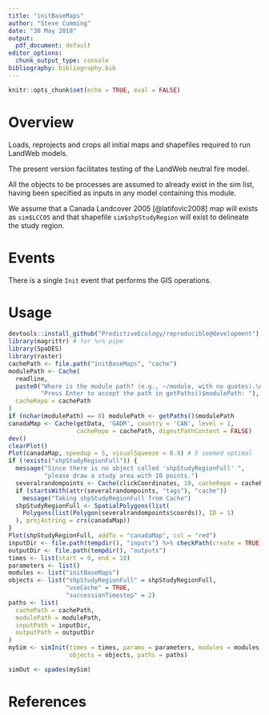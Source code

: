 ```yaml
---
title: "initBaseMaps"
author: "Steve Cumming"
date: "30 May 2018"
output:
  pdf_document: default
editor_options: 
  chunk_output_type: console
bibliography: bibliography.bib
---
```


```r
knitr::opts_chunk$set(echo = TRUE, eval = FALSE)
```

# Overview

Loads, reprojects and crops all initial maps and shapefiles required to run LandWeb models.

The present version facilitates testing of the LandWeb neutral fire model.

All the objects to be processes are assumed to already exist in the sim list, having been specified as inputs in any model containing this module.

We assume that a Canada Landcover 2005 [@latifovic2008] map will exists as 
`sim$LCC05`  and that shapefile `sim$shpStudyRegion`  will exist to delineate the study region.

# Events

There is a single `Init` event that performs the GIS operations.

# Usage

```r
devtools::install_github("PredictiveEcology/reproducible@development")
library(magrittr) # for %>% pipe
library(SpaDES)
library(raster)
cachePath <- file.path("initBaseMaps", "cache")
modulePath <- Cache(
  readline,
  paste0("Where is the module path? (e.g., ~/module, with no quotes).\n",
         "Press Enter to accept the path in getPaths()$modulePath: "),
  cacheRepo = cachePath
)
if (nchar(modulePath) == 0) modulePath <- getPaths()$modulePath
canadaMap <- Cache(getData, 'GADM', country = 'CAN', level = 1,
                   cacheRepo = cachePath, digestPathContent = FALSE) 
dev()
clearPlot()
Plot(canadaMap, speedup = 5, visualSqueeze = 0.9) # 5 seemed optimal
if (!exists("shpStudyRegionFull")) {
  message("Since there is no object called 'shpStudyRegionFull' ",
          "please draw a study area with 10 points.")
  severalrandompoints <- Cache(clickCoordinates, 10, cacheRepo = cachePath)
  if (startsWith(attr(severalrandompoints, "tags"), "cache"))
    message("Taking shpStudyRegionFull from Cache")
  shpStudyRegionFull <- SpatialPolygons(list(
    Polygons(list(Polygon(severalrandompoints$coords)), ID = 1)
  ), proj4string = crs(canadaMap))
}
Plot(shpStudyRegionFull, addTo = "canadaMap", col = "red")
inputDir <- file.path(tempdir(), "inputs") %>% checkPath(create = TRUE)
outputDir <- file.path(tempdir(), "outputs")
times <- list(start = 0, end = 10)
parameters <- list()
modules <- list("initBaseMaps")
objects <- list("shpStudyRegionFull" = shpStudyRegionFull,
                "useCache" = TRUE,
                "successionTimestep" = 2)
paths <- list(
  cachePath = cachePath,
  modulePath = modulePath,
  inputPath = inputDir,
  outputPath = outputDir
)
mySim <- simInit(times = times, params = parameters, modules = modules,
                 objects = objects, paths = paths)

simOut <- spades(mySim)
```

# References

<!-- automatically generated; see https://rmarkdown.rstudio.com/authoring_bibliographies_and_citations.html -->
